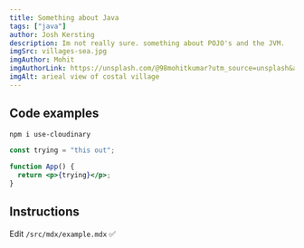 ```yaml
---
title: Something about Java
tags: ["java"]
author: Josh Kersting
description: Im not really sure. something about POJO's and the JVM.
imgSrc: villages-sea.jpg
imgAuthor: Mohit
imgAuthorLink: https://unsplash.com/@98mohitkumar?utm_source=unsplash&amp;utm_medium=referral&amp;utm_content=creditCopyText
imgAlt: arieal view of costal village
---
```


## Code examples

```bash
npm i use-cloudinary
```

```jsx
const trying = "this out";

function App() {
  return <p>{trying}</p>;
}
```

## Instructions

Edit `/src/mdx/example.mdx` ✅
